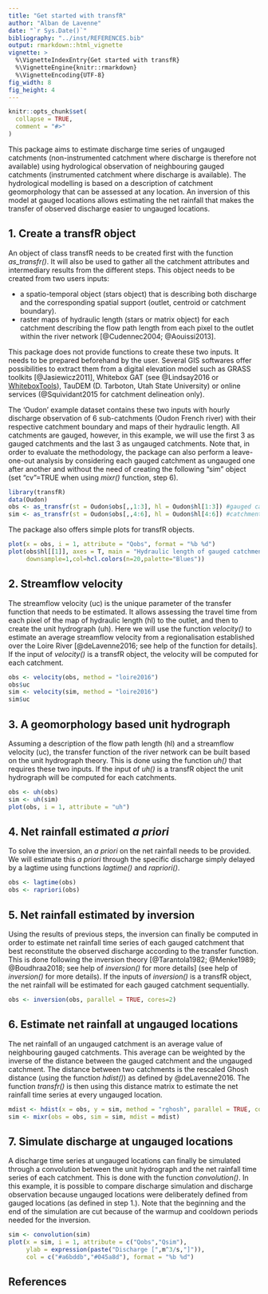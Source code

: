 ```yaml
---
title: "Get started with transfR"
author: "Alban de Lavenne"
date: "`r Sys.Date()`"
bibliography: "../inst/REFERENCES.bib"
output: rmarkdown::html_vignette
vignette: >
  %\VignetteIndexEntry{Get started with transfR}
  %\VignetteEngine{knitr::rmarkdown}
  %\VignetteEncoding{UTF-8}
fig_width: 8 
fig_height: 4 
---
```


```r
knitr::opts_chunk$set(
  collapse = TRUE,
  comment = "#>"
)
```

This package aims to estimate discharge time series of ungauged catchments (non-instrumented catchment where discharge is therefore not available) using hydrological observation of neighbouring gauged catchments (instrumented catchment where discharge is available). The hydrological modelling is based on a description of catchment geomorphology that can be assessed at any location. An inversion of this model at gauged locations allows estimating the net rainfall that makes the transfer of observed discharge easier to ungauged locations. 

## 1. Create a transfR object

An object of class transfR needs to be created first with the function *as_transfr()*. It will also be used to gather all the catchment attributes and intermediary results from the different steps. This object needs to be created from two users inputs:

* a spatio-temporal object (stars object) that is describing both discharge and the corresponding spatial support (outlet, centroid or catchment boundary). 
* raster maps of hydraulic length (stars or matrix object) for each catchment describing the flow path length from each pixel to the outlet within the river network [@Cudennec2004; @Aouissi2013].

This package does not provide functions to create these two inputs. It needs to be prepared beforehand by the user. Several GIS softwares offer possibilities to extract them from a digital elevation model such as GRASS toolkits [@Jasiewicz2011], Whitebox GAT (see @Lindsay2016 or [WhiteboxTools](https://github.com/jblindsay/whitebox-tools)), TauDEM (D. Tarboton, Utah State University) or online services (@Squividant2015 for catchment delineation only).

The 'Oudon' example dataset contains these two inputs with hourly discharge observation of 6 sub-catchments (Oudon French river) with their respective catchment boundary and maps of their hydraulic length. All catchments are gauged, however, in this example, we will use the first 3 as gauged catchments and the last 3 as ungauged catchments. Note that, in order to evaluate the methodology, the package can also perform a leave-one-out analysis by considering each gauged catchment as ungauged one after another and without the need of creating the following "sim" object (set "cv"=TRUE when using *mixr()* function, step 6).

```r
library(transfR)
data(Oudon)
obs <- as_transfr(st = Oudon$obs[,,1:3], hl = Oudon$hl[1:3]) #gauged catchments
sim <- as_transfr(st = Oudon$obs[,,4:6], hl = Oudon$hl[4:6]) #catchments considered as ungauged
```
The package also offers simple plots for transfR objects.

```r
plot(x = obs, i = 1, attribute = "Qobs", format = "%b %d")
plot(obs$hl[[1]], axes = T, main = "Hydraulic length of gauged catchment 1 [m]",
     downsample=1,col=hcl.colors(n=20,palette="Blues"))
```

## 2. Streamflow velocity

The streamflow velocity (uc) is the unique parameter of the transfer function that needs to be estimated. It allows assessing the travel time from each pixel of the map of hydraulic length (hl) to the outlet, and then to create the unit hydrograph (uh). Here we will use the function *velocity()* to estimate an average streamflow velocity from a regionalisation established over the Loire River [@deLavenne2016; see help of the function for details]. If the input of *velocity()* is a transfR object, the velocity will be computed for each catchment.

```r
obs <- velocity(obs, method = "loire2016")
obs$uc
sim <- velocity(sim, method = "loire2016")
sim$uc
```


## 3. A geomorphology based unit hydrograph

Assuming a description of the flow path length (hl) and a streamflow velocity (uc), the transfer function of the river network can be built based on the unit hydrograph theory. This is done using the function *uh()* that requires these two inputs. If the input of *uh()* is a transfR object the unit hydrograph will be computed for each catchments.

```r
obs <- uh(obs)
sim <- uh(sim)
plot(obs, i = 1, attribute = "uh")
```

## 4. Net rainfall estimated *a priori*

To solve the inversion, an *a priori* on the net rainfall needs to be provided. We will estimate this *a priori* through the specific discharge simply delayed by a lagtime using functions *lagtime()* and *rapriori()*.

```r
obs <- lagtime(obs)
obs <- rapriori(obs)
```

## 5. Net rainfall estimated by inversion

Using the results of previous steps, the inversion can finally be computed in order to estimate net rainfall time series of each gauged catchment that best reconstitute the observed discharge according to the transfer function. This is done following the inversion theory [@Tarantola1982; @Menke1989; @Boudhraa2018; see help of *inversion()* for more details] (see help of *inversion()* for more details). If the inputs of *inversion()* is a transfR object, the net rainfall will be estimated for each gauged catchment sequentially.

```r
obs <- inversion(obs, parallel = TRUE, cores=2)
```

## 6. Estimate net rainfall at ungauged locations

The net rainfall of an ungauged catchment is an average value of neighbouring gauged catchments. This average can be weighted by the inverse of the distance between the gauged catchment and the ungauged catchment. The distance between two catchments is the rescaled Ghosh distance (using the function *hdist()*) as defined by @deLavenne2016. The function *transfr()* is then using this distance matrix to estimate the net rainfall time series at every ungauged location. 

```r
mdist <- hdist(x = obs, y = sim, method = "rghosh", parallel = TRUE, cores=2)
sim <- mixr(obs = obs, sim = sim, mdist = mdist)
```

## 7. Simulate discharge at ungauged locations

A discharge time series at ungauged locations can finally be simulated through a convolution between the unit hydrograph and the net rainfall time series of each catchment. This is done with the function *convolution()*. In this example, it is possible to compare discharge simulation and discharge observation because ungauged locations were deliberately defined from gauged locations (as defined in step 1.). Note that the beginning and the end of the simulation are cut because of the warmup and cooldown periods needed for the inversion.

```r
sim <- convolution(sim)
plot(x = sim, i = 1, attribute = c("Qobs","Qsim"), 
     ylab = expression(paste("Discharge [",m^3/s,"]")),
     col = c("#a6bddb","#045a8d"), format = "%b %d")
```

## References

<div id="refs"></div>
